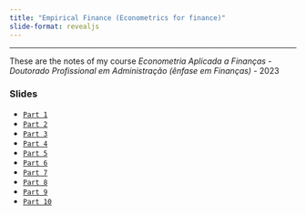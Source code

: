 ```yaml
---
title: "Empirical Finance (Econometrics for finance)"
slide-format: revealjs
---
```


___

These are the notes of my course *Econometria Aplicada a Finanças - Doutorado Profissional em Administração (ênfase em Finanças)* - 2023 

###  Slides

-   [`Part 1`](https://hcm.quarto.pub/emp_fin_1)
-   [`Part 2`](https://hcm.quarto.pub/emp_fin_2)
-   [`Part 3`](https://hcm.quarto.pub/emp_fin_3)
-   [`Part 4`](https://hcm.quarto.pub/emp_fin_4)
-   [`Part 5`](https://hcm.quarto.pub/emp_fin_5)
-   [`Part 6`](https://hcm.quarto.pub/emp_fin_6)
-   [`Part 7`](https://hcm.quarto.pub/emp_fin_7)
-   [`Part 8`](https://hcm.quarto.pub/emp_fin_8)
-   [`Part 9`](https://hcm.quarto.pub/emp_fin_9)
-   [`Part 10`](https://hcm.quarto.pub/emp_fin_10)